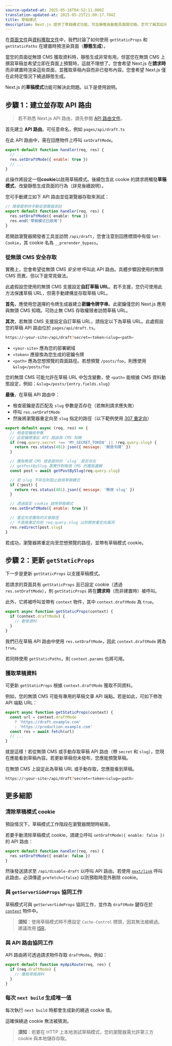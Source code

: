 ```yaml
---
source-updated-at: 2025-05-16T04:52:11.000Z
translation-updated-at: 2025-05-25T21:08:17.704Z
title: 草稿模式
description: Next.js 提供了草稿模式功能，可在靜態與動態頁面間切換。您可了解其如何與 Pages Router 協同運作。
---
```


在[頁面文件](/docs/pages/building-your-application/routing/pages-and-layouts)與[資料獲取文件](/docs/pages/building-your-application/data-fetching)中，我們討論了如何使用 `getStaticProps` 和 `getStaticPaths` 在建置時預渲染頁面（**靜態生成**）。

當您的頁面從無頭 CMS 獲取資料時，靜態生成非常有用。但當您在無頭 CMS 上撰寫草稿並希望立即在頁面上預覽時，這就不理想了。您會希望 Next.js 在**請求時**而非建置時渲染這些頁面，並獲取草稿內容而非已發布內容。您會希望 Next.js 僅在此特定情況下繞過靜態生成。

Next.js 的**草稿模式**功能可解決此問題。以下是使用說明。

## 步驟 1：建立並存取 API 路由

> 若不熟悉 Next.js API 路由，請先參閱 [API 路由文件](/docs/pages/building-your-application/routing/api-routes)。

首先建立 **API 路由**。可任意命名，例如 `pages/api/draft.ts`

在此 API 路由中，需在回應物件上呼叫 `setDraftMode`。

```js
export default function handler(req, res) {
  // ...
  res.setDraftMode({ enable: true })
  // ...
}
```

此操作將設定一個**cookie**以啟用草稿模式。後續包含此 cookie 的請求將觸發**草稿模式**，改變靜態生成頁面的行為（詳見後續說明）。

您可手動建立如下 API 路由並從瀏覽器存取來測試：

```ts filename="pages/api/draft.ts"
// 簡單範例供手動從瀏覽器測試
export default function handler(req, res) {
  res.setDraftMode({ enable: true })
  res.end('草稿模式已啟用')
}
```

若開啟瀏覽器開發者工具並訪問 `/api/draft`，您會注意到回應標頭中有個 `Set-Cookie`，其 cookie 名為 `__prerender_bypass`。

### 從無頭 CMS 安全存取

實務上，您會希望從無頭 CMS _安全地_ 呼叫此 API 路由。具體步驟因使用的無頭 CMS 而異，但以下是常見做法。

此處假設您使用的無頭 CMS 支援設定**自訂草稿 URL**。若不支援，您仍可使用此方法保護草稿 URL，但需手動建構並存取草稿 URL。

**首先**，應使用您選擇的令牌生成器建立**密鑰令牌字串**。此密鑰僅您的 Next.js 應用與無頭 CMS 知曉。可防止無 CMS 存取權限者訪問草稿 URL。

**其次**，若無頭 CMS 支援設定自訂草稿 URL，請指定以下為草稿 URL。此處假設您的草稿 API 路由位於 `pages/api/draft.ts`。

```bash filename="終端機"
https://<your-site>/api/draft?secret=<token>&slug=<path>
```

- `<your-site>` 應為您的部署網域
- `<token>` 應替換為您生成的密鑰令牌
- `<path>` 應為您想預覽的頁面路徑。若想預覽 `/posts/foo`，則應使用 `&slug=/posts/foo`

您的無頭 CMS 可能允許在草稿 URL 中包含變數，使 `<path>` 能根據 CMS 資料動態設定，例如：`&slug=/posts/{entry.fields.slug}`

**最後**，在草稿 API 路由中：

- 檢查密鑰是否匹配及 `slug` 參數是否存在（若無則請求應失敗）
- 呼叫 `res.setDraftMode`
- 然後將瀏覽器重定向至 `slug` 指定的路徑（以下範例使用 [307 重定向](https://developer.mozilla.org/docs/Web/HTTP/Status/307)）

```js
export default async (req, res) => {
  // 檢查密鑰與參數
  // 此密鑰應僅此 API 路由與 CMS 知曉
  if (req.query.secret !== 'MY_SECRET_TOKEN' || !req.query.slug) {
    return res.status(401).json({ message: '無效令牌' })
  }

  // 獲取無頭 CMS 檢查提供的 `slug` 是否存在
  // getPostBySlug 需實作對無頭 CMS 的獲取邏輯
  const post = await getPostBySlug(req.query.slug)

  // 若 slug 不存在則阻止啟用草稿模式
  if (!post) {
    return res.status(401).json({ message: '無效 slug' })
  }

  // 透過設定 cookie 啟用草稿模式
  res.setDraftMode({ enable: true })

  // 重定向至獲取的文章路徑
  // 不直接重定向到 req.query.slug 以防開放重定向漏洞
  res.redirect(post.slug)
}
```

若成功，瀏覽器將重定向至您想預覽的路徑，並帶有草稿模式 cookie。

## 步驟 2：更新 `getStaticProps`

下一步是更新 `getStaticProps` 以支援草稿模式。

若請求的頁面具有 `getStaticProps` 且已設定 cookie（透過 `res.setDraftMode`），則 `getStaticProps` 將在**請求時**（而非建置時）被呼叫。

此外，它將被呼叫並帶有 `context` 物件，其中 `context.draftMode` 為 `true`。

```js
export async function getStaticProps(context) {
  if (context.draftMode) {
    // 動態資料
  }
}
```

我們已在草稿 API 路由中使用 `res.setDraftMode`，因此 `context.draftMode` 將為 `true`。

若同時使用 `getStaticPaths`，則 `context.params` 也將可用。

### 獲取草稿資料

可更新 `getStaticProps` 根據 `context.draftMode` 獲取不同資料。

例如，您的無頭 CMS 可能有專用的草稿文章 API 端點。若是如此，可如下修改 API 端點 URL：

```js
export async function getStaticProps(context) {
  const url = context.draftMode
    ? 'https://draft.example.com'
    : 'https://production.example.com'
  const res = await fetch(url)
  // ...
}
```

就是這樣！若從無頭 CMS 或手動存取草稿 API 路由（帶 `secret` 和 `slug`），您現在應能看到草稿內容。若更新草稿但未發布，您應能預覽草稿。

在無頭 CMS 上設定此為草稿 URL 或手動存取，您應能看到草稿。

```bash filename="終端機"
https://<your-site>/api/draft?secret=<token>&slug=<path>
```

## 更多細節

### 清除草稿模式 cookie

預設情況下，草稿模式工作階段在瀏覽器關閉時結束。

若要手動清除草稿模式 cookie，請建立呼叫 `setDraftMode({ enable: false })` 的 API 路由：

```ts filename="pages/api/disable-draft.ts"
export default function handler(req, res) {
  res.setDraftMode({ enable: false })
}
```

然後發送請求至 `/api/disable-draft` 以呼叫 API 路由。若使用 [`next/link`](/docs/pages/api-reference/components/link) 呼叫此路由，必須傳遞 `prefetch={false}` 以防預取時意外刪除 cookie。

### 與 `getServerSideProps` 協同工作

草稿模式可與 `getServerSideProps` 協同工作，並作為 `draftMode` 鍵存在於 [`context`](/docs/pages/api-reference/functions/get-server-side-props#context-parameter) 物件中。

> **須知**：使用草稿模式時不應設定 `Cache-Control` 標頭，因其無法被繞過。建議改用 [ISR](/docs/pages/building-your-application/data-fetching/incremental-static-regeneration)。

### 與 API 路由協同工作

API 路由將可透過請求物件存取 `draftMode`。例如：

```js
export default function myApiRoute(req, res) {
  if (req.draftMode) {
    // 獲取草稿資料
  }
}
```

### 每次 `next build` 生成唯一值

每次執行 `next build` 時都會生成新的繞過 cookie 值。

這確保繞過 cookie 無法被猜測。

> **須知**：若要在 HTTP 上本地測試草稿模式，您的瀏覽器需允許第三方 cookie 與本地儲存存取。